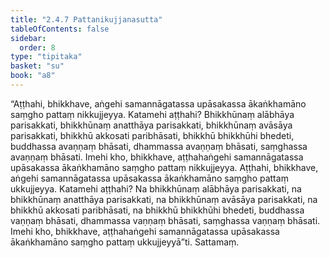 ```yaml
---
title: "2.4.7 Pattanikujjanasutta"
tableOfContents: false
sidebar:
  order: 8
type: "tipitaka"
basket: "su"
book: "a8"
---
```



<DynamicBreadcrumb />

<Division number="87" book="a8" bookNo="17" page="158">

<Paragraph number="840" book="a8">
“Aṭṭhahi, bhikkhave, aṅgehi samannāgatassa upāsakassa ākaṅkhamāno saṃgho pattaṃ nikkujjeyya. Katamehi aṭṭhahi? Bhikkhūnaṃ alābhāya parisakkati, bhikkhūnaṃ anatthāya parisakkati, bhikkhūnaṃ avāsāya parisakkati, bhikkhū akkosati paribhāsati, bhikkhū bhikkhūhi bhedeti, buddhassa avaṇṇaṃ bhāsati, dhammassa avaṇṇaṃ bhāsati, saṃghassa avaṇṇaṃ bhāsati. Imehi kho, bhikkhave, aṭṭhahaṅgehi samannāgatassa upāsakassa ākaṅkhamāno saṃgho pattaṃ nikkujjeyya.
</Paragraph>

<Paragraph number="841" book="a8">
Aṭṭhahi, bhikkhave, aṅgehi samannāgatassa upāsakassa ākaṅkhamāno saṃgho pattaṃ ukkujjeyya. Katamehi aṭṭhahi? Na bhikkhūnaṃ alābhāya parisakkati, na bhikkhūnaṃ anatthāya parisakkati, na bhikkhūnaṃ avāsāya parisakkati, na bhikkhū akkosati paribhāsati, na bhikkhū bhikkhūhi bhedeti, buddhassa vaṇṇaṃ bhāsati, dhammassa vaṇṇaṃ bhāsati, saṃghassa vaṇṇaṃ bhāsati. Imehi kho, bhikkhave, aṭṭhahaṅgehi samannāgatassa upāsakassa ākaṅkhamāno saṃgho pattaṃ ukkujjeyyā”ti.

</Paragraph>
</Division>

<Paragraph number="842" type="center" book="a8">
Sattamaṃ.
</Paragraph>